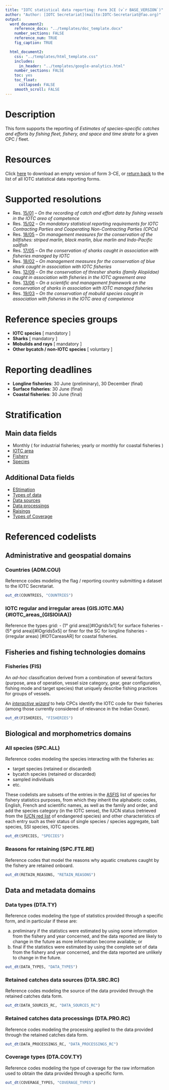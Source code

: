 ```yaml
---
title: "IOTC statistical data reporting: Form 3CE (v`r BASE_VERSION`)"
author: "Author: [IOTC Secretariat](mailto:IOTC-Secretariat@fao.org)" 
output:
  word_document2:
    reference_docx: "../templates/doc_template.docx"
    number_sections: FALSE
    reference_num: TRUE
    fig_caption: TRUE

  html_document2:
    css: "../templates/html_template.css"
    includes: 
      in_header: "../templates/google-analytics.html"
    number_sections: FALSE
    toc: yes
    toc_float:
      collapsed: FALSE
    smooth_scroll: FALSE
---
```

  
# Description
  
This form supports the reporting of *Estimates of species-specific catches and efforts by fishing fleet, fishery, and space and time strata* for a given CPC / fleet.

# Resources

Click [here](https://data.iotc.org/reference/latest/forms/Form-3CE.xlsx) to download an empty version of form 3-CE, or [return back](..) to the list of all IOTC statistical data reporting forms.

# Supported resolutions

- Res. [15/01](https://www.iotc.org/cmm/resolution-1501-recording-catch-and-effort-data-fishing-vessels-iotc-area-competence) -- _On the recording of catch and effort data by fishing vessels in the IOTC area of competence_
- Res. [15/02](https://www.iotc.org/cmm/resolution-1502-mandatory-statistical-reporting-requirements-iotc-contracting-parties-and) -- _On mandatory statistical reporting requirements for IOTC Contracting Parties and Cooperating Non-Contracting Parties (CPCs)_
- Res. [18/05](https://www.iotc.org/cmm/resolution-1805-management-measures-conservation-billfishes-striped-marlin-black-marlin-blue) -- _On management measures for the conservation of the billfishes: striped marlin, black marlin, blue marlin and Indo-Pacific sailfish_
- Res. [17/05](https://www.iotc.org/cmm/resolution-1705-conservation-sharks-caught-association-fisheries-managed-iotc) -- _On the conservation of sharks caught in association with fisheries managed by IOTC_
- Res. [18/02](https://iotc.org/cmm/resolution-1802-management-measures-conservation-blue-shark-caught-association-iotc-fisheries) -- _On management measures for the conservation of blue shark caught in association with IOTC fisheries_
- Res. [12/09](https://iotc.org/cmm/resolution-1209-conservation-thresher-sharks-family-alopiidae-caught-association-fisheries-iotc) -- _On the conservation of thresher sharks (family Alopiidae) caught in association with fisheries in the IOTC agreement area_
- Res. [13/06](https://iotc.org/cmm/resolution-1306-scientific-and-management-framework-conservation-sharks-species-caught) -- _On a scientific and management framework on the conservation of sharks in association with IOTC managed fisheries_
- Res. [19/03](https://iotc.org/cmm/resolution-1903-conservation-mobulid-rays-caught-association-fisheries-iotc-area-competence) -- _On the conservation of mobulid species caught in association with fisheries in the IOTC area of competence_

# Reference species groups

-   **IOTC species** [ mandatory ]
-   **Sharks** [ mandatory ]
-   **Mobulids and rays** [ mandatory ]
-   **Other bycatch / non-IOTC species** [ voluntary ]

# Reporting deadlines

-   **Longline fisheries**: 30 June (preliminary), 30 December (final)
-   **Surface fisheries**: 30 June (final)
-   **Coastal fisheries**: 30 June (final)

# Stratification

## Main data fields

-   Monthly ( for industrial fisheries; yearly or monthly for coastal fisheries )
-   [IOTC area](#IOTCgridsCESF)
-   [Fishery](#fisheries)
-   [Species](#allSpecies)

## Additional Data fields

-   [EStimation](#estimations)
-   [Types of data](#types)
-   [Data sources](#sourcesCE)
-   [Data processings](#processingsCE)
-   [Raisings](#raisings)
-   [Types of Coverage](#coverageTypes)


# Referenced codelists

## Administrative and geospatial domains

### Countries (ADM.COU) {#countries}

Reference codes modeling the flag / reporting country submitting a dataset to the IOTC Secretariat.

```r
out_dt(COUNTRIES, "COUNTRIES")
```

### IOTC regular and irregular areas (GIS.IOTC.MA) {#IOTC_areas_(GISIOIAA)}

Reference the types grid:
-  (1° grid area)[#IOgrids1x1] for surface fisheries
-  (5° grid area)[#IOgrids5x5] or finer for the SC for longline fisheries
-  (irregular areas) [#IOTCareasAR] for coastal fisheries.

## Fisheries and fishing technologies domains

### Fisheries (FIS) {#fisheries}

An *ad-hoc* classification derived from a combination of several factors (purpose, area of operation, vessel size category, gear, gear configuration, fishing mode and target species) that uniquely describe fishing practices for groups of vessels.

An [*interactive wizard*](https://data.iotc.org/fisheries/wizard) to help CPCs identify the IOTC code for their fisheries (among those currently considered of relevance in the Indian Ocean).

```r
out_dt(FISHERIES, "FISHERIES")
```

## Biological and morphometrics domains

### All species (SPC.ALL) {#allSpecies}

Reference codes modeling the species interacting with the fisheries as:

-   target species (retained or discarded)
-   bycatch species (retained or discarded)
-   sampled individuals
-   etc.

These codelists are subsets of the entries in the [ASFIS](https://www.fao.org/fishery/en/collection/asfis/en) list of species for fishery statistics purposes, from which they inherit the alphabetic codes, English, French and scientific names, as well as the family and order, and add the species category (in the IOTC sense), the IUCN status (retrieved from the [IUCN red list](https://www.iucnredlist.org) of endangered species) and other characteristics of each entry such as their status of single species / species aggregate, bait species, SSI species, IOTC species.

```r
out_dt(SPECIES, "SPECIES")
```

### Reasons for retaining (SPC.FTE.RE) {#retainReasons}

Reference codes that model the reasons why aquatic creatures caught by the fishery are retained onboard.

```r
out_dt(RETAIN_REASONS, "RETAIN_REASONS")
```

## Data and metadata domains

### Data types (DTA.TY) {#types}

Reference codes modeling the type of statistics provided through a specific form, and in particular if these are:

a)    preliminary if the statistics were estimated by using some information from the fishery and year concerned, and the data reported are likely to change in the future as more information become available; or
b)    final if the statistics were estimated by using the complete set of data from the fishery and year concerned, and the data reported are unlikely to change in the future.

```r
out_dt(DATA_TYPES, "DATA_TYPES")
```

### Retained catches data sources (DTA.SRC.RC) {#dataSourcesRC}

Reference codes modeling the source of the data provided through the retained catches data form.

```r
out_dt(DATA_SOURCES_RC, "DATA_SOURCES_RC")
```

### Retained catches data processings (DTA.PRO.RC) {#dataProcessingsRC}

Reference codes modeling the processing applied to the data provided through the retained catches data form.

```r
out_dt(DATA_PROCESSINGS_RC, "DATA_PROCESSINGS_RC")
```

### Coverage types (DTA.COV.TY) {#coverageTypes}

Reference codes modeling the type of coverage for the raw information used to obtain the data provided through a specific form.

```r
out_dt(COVERAGE_TYPES, "COVERAGE_TYPES")
```


